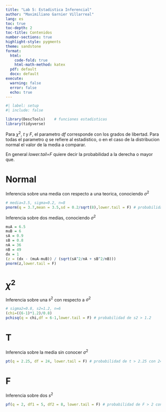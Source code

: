 ```yaml
---
title: "Lab 5: Estadistica Inferencial"
author: "Maximiliano Garnier Villarreal"
lang: es
toc: true
toc-depth: 2
toc-title: Contenidos
number-sections: true
highlight-style: pygments
theme: sandstone
format:
  html:
    code-fold: true
    html-math-method: katex
  pdf: default
  docx: default
execute:
  warning: false
  error: false
  echo: true
---
```


```r
#| label: setup
#| include: false

library(DescTools)    # funciones estadisticas
library(tidyverse)
```

Para $\chi^2$, $t$ y $F$, el parametro *df* corresponde con los grados de libertad. Para todas el parametro *q* se refiere al estadistico, o en el caso de la distribucion normal el valor de la media a comparar.

En general *lower.tail=F* quiere decir la probabilidad a la derecha o mayor que.

# Normal

Inferencia sobre una media con respecto a una teorica, conociendo $\sigma^2$

```r
# media=3.5, sigma=0.2, n=8
pnorm(q = 3.7,mean = 3.5,sd = 0.2/sqrt(8),lower.tail = F) # probabilidad de X > 3.7 con n=8
```

Inferencia sobre dos medias, conociendo $\sigma^2$

```r
muA = 6.5
muB = 6
sA = 0.9
sB = 0.8
nA = 36
nB = 49
dx = 1
(z = (dx - (muA-muB)) / (sqrt(sA^2/nA + sB^2/nB)))
pnorm(z,lower.tail = F)
```


# $\chi^2$

Inferencia sobre una $s^2$ con respecto a $\sigma^2$

```r
# sigma2=0.8, s2=1.2, n=6
(chi=((6-1)*1.2)/0.8)
pchisq(q = chi,df = 6-1,lower.tail = F) # probabilidad de s2 > 1.2
```


# T

Inferencia sobre la media sin conocer $\sigma^2$

```r
pt(q = 2.25, df = 24, lower.tail = F) # probabilidad de t > 2.25 con 24 grados de libertad
```


# F

Inferencia sobre dos $s^2$

```r
pf(q = 2, df1 = 5, df2 = 8, lower.tail = F) # probabilidad de F > 2 con 5 y 8 grados de libertad
```

